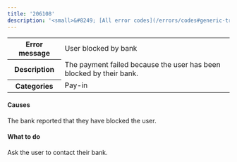 ---
title: '206108'
description: '<small>&#8249; [All error codes](/errors/codes#generic-transaction-errors)</small>'
---
  
<table>
<tbody>
<tr>
<th class="header"><strong>Error message</strong></th>
<td class="table-content">User blocked by bank</td>
</tr>
<tr>
<th class="header"><strong>Description</strong></th>
<td class="table-content">The payment failed because the user has been blocked by their bank.</td>
</tr>
<tr>
<th class="header"><strong>Categories</strong></th>
<td class="table-content">  
<div class="label">Pay-in</div>
</td>
</tr>
</tbody>
</table>  

#### Causes

The bank reported that they have blocked the user.

#### What to do

Ask the user to contact their bank.